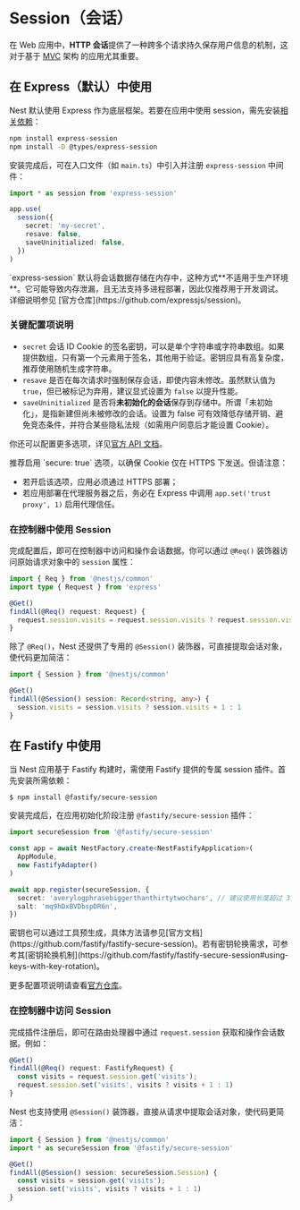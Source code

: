 # Session（会话）

在 Web 应用中，**HTTP 会话**提供了一种跨多个请求持久保存用户信息的机制，这对于基于 [MVC](/techniques/mvc) 架构 的应用尤其重要。

## 在 Express（默认）中使用

Nest 默认使用 Express 作为底层框架。若要在应用中使用 session，需先安装[相关依赖](https://github.com/expressjs/session)：

```bash
npm install express-session
npm install -D @types/express-session
```

安装完成后，可在入口文件（如 `main.ts`）中引入并注册 `express-session` 中间件：

```ts filename='main.ts'
import * as session from 'express-session'

app.use(
  session({
    secret: 'my-secret',
    resave: false,
    saveUninitialized: false,
  })
)
```

<CalloutInfo type="warning">
  `express-session`
  默认将会话数据存储在内存中，这种方式**不适用于生产环境**。它可能导致内存泄漏，且无法支持多进程部署，因此仅推荐用于开发调试。详细说明参见
  [官方仓库](https://github.com/expressjs/session)。
</CalloutInfo>

### 关键配置项说明

- `secret`
  会话 ID Cookie 的签名密钥，可以是单个字符串或字符串数组。如果提供数组，只有第一个元素用于签名，其他用于验证。密钥应具有高复杂度，推荐使用随机生成字符串。
- `resave`
  是否在每次请求时强制保存会话，即使内容未修改。虽然默认值为 `true`，但已被标记为弃用，建议显式设置为 `false` 以提升性能。
- `saveUninitialized`
  是否将**未初始化的会话**保存到存储中。所谓「未初始化」，是指新建但尚未被修改的会话。设置为 false 可有效降低存储开销、避免竞态条件，并符合某些隐私法规（如需用户同意后才能设置 Cookie）。

你还可以配置更多选项，详见[官方 API 文档](https://github.com/expressjs/session#options)。

<CalloutInfo>
推荐启用 `secure: true` 选项，以确保 Cookie 仅在 HTTPS 下发送。但请注意：

- 若开启该选项，应用必须通过 HTTPS 部署；
- 若应用部署在代理服务器之后，务必在 Express 中调用 `app.set('trust proxy', 1)` 启用代理信任。

</CalloutInfo>

### 在控制器中使用 Session

完成配置后，即可在控制器中访问和操作会话数据。你可以通过 `@Req()` 装饰器访问原始请求对象中的 `session` 属性：

```ts
import { Req } from '@nestjs/common'
import type { Request } from 'express'

@Get()
findAll(@Req() request: Request) {
  request.session.visits = request.session.visits ? request.session.visits + 1 : 1
}
```

除了 `@Req()`，Nest 还提供了专用的 `@Session()` 装饰器，可直接提取会话对象，使代码更加简洁：

```ts
import { Session } from '@nestjs/common'

@Get()
findAll(@Session() session: Record<string, any>) {
  session.visits = session.visits ? session.visits + 1 : 1
}
```

## 在 Fastify 中使用

当 Nest 应用基于 Fastify 构建时，需使用 Fastify 提供的专属 session 插件。首先安装所需依赖：

```bash
$ npm install @fastify/secure-session
```

安装完成后，在应用初始化阶段注册 `@fastify/secure-session` 插件：

```ts filename='main.ts'
import secureSession from '@fastify/secure-session'

const app = await NestFactory.create<NestFastifyApplication>(
  AppModule,
  new FastifyAdapter()
)

await app.register(secureSession, {
  secret: 'averylogphrasebiggerthanthirtytwochars', // 建议使用长度超过 32 个字符的密钥
  salt: 'mq9hDxBVDbspDR6n',
})
```

<CalloutInfo>
  密钥也可以通过工具预生成，具体方法请参见[官方文档](https://github.com/fastify/fastify-secure-session)。若有密钥轮换需求，可参考其[密钥轮换机制](https://github.com/fastify/fastify-secure-session#using-keys-with-key-rotation)。
</CalloutInfo>

更多配置项说明请查看[官方仓库](https://github.com/fastify/fastify-secure-session)。

### 在控制器中访问 Session

完成插件注册后，即可在路由处理器中通过 `request.session` 获取和操作会话数据。例如：

```ts
@Get()
findAll(@Req() request: FastifyRequest) {
  const visits = request.session.get('visits');
  request.session.set('visits', visits ? visits + 1 : 1)
}
```

Nest 也支持使用 `@Session()` 装饰器，直接从请求中提取会话对象，使代码更简洁：

```ts
import { Session } from '@nestjs/common'
import * as secureSession from '@fastify/secure-session'

@Get()
findAll(@Session() session: secureSession.Session) {
  const visits = session.get('visits');
  session.set('visits', visits ? visits + 1 : 1)
}
```
